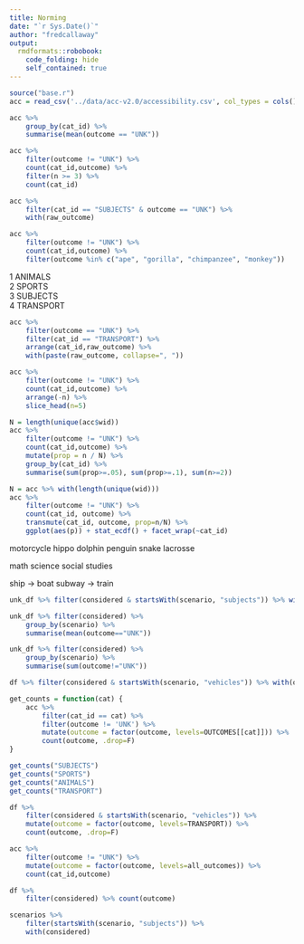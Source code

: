 ```yaml
---
title: Norming
date: "`r Sys.Date()`"
author: "fredcallaway"
output:
  rmdformats::robobook:
    code_folding: hide
    self_contained: true
---
```



```r
source("base.r")
acc = read_csv('../data/acc-v2.0/accessibility.csv', col_types = cols())
```

```r
acc %>% 
    group_by(cat_id) %>% 
    summarise(mean(outcome == "UNK"))

acc %>% 
    filter(outcome != "UNK") %>% 
    count(cat_id,outcome) %>% 
    filter(n >= 3) %>% 
    count(cat_id)
```

```r
acc %>% 
    filter(cat_id == "SUBJECTS" & outcome == "UNK") %>% 
    with(raw_outcome)
```
```r
acc %>% 
    filter(outcome != "UNK") %>% 
    count(cat_id,outcome) %>% 
    filter(outcome %in% c("ape", "gorilla", "chimpanzee", "monkey"))
```

1 ANIMALS      
2 SPORTS       
3 SUBJECTS     
4 TRANSPORT    

```r
acc %>% 
    filter(outcome == "UNK") %>% 
    filter(cat_id == "TRANSPORT") %>% 
    arrange(cat_id,raw_outcome) %>% 
    with(paste(raw_outcome, collapse=", "))
```

```r
acc %>% 
    filter(outcome != "UNK") %>% 
    count(cat_id,outcome) %>% 
    arrange(-n) %>% 
    slice_head(n=5)
```

```r
N = length(unique(acc$wid))
acc %>% 
    filter(outcome != "UNK") %>% 
    count(cat_id,outcome) %>% 
    mutate(prop = n / N) %>% 
    group_by(cat_id) %>% 
    summarise(sum(prop>=.05), sum(prop>=.1), sum(n>=2))
```

```r
N = acc %>% with(length(unique(wid)))
acc %>% 
    filter(outcome != "UNK") %>% 
    count(cat_id, outcome) %>% 
    transmute(cat_id, outcome, prop=n/N) %>% 
    ggplot(aes(p)) + stat_ecdf() + facet_wrap(~cat_id)
```




motorcycle
hippo
dolphin
penguin
snake
lacrosse


math
science
social studies

ship -> boat
subway -> train

```r
unk_df %>% filter(considered & startsWith(scenario, "subjects")) %>% with(raw_outcome)

unk_df %>% filter(considered) %>% 
    group_by(scenario) %>% 
    summarise(mean(outcome=="UNK"))

unk_df %>% filter(considered) %>% 
    group_by(scenario) %>% 
    summarise(sum(outcome!="UNK"))

```

```r

df %>% filter(considered & startsWith(scenario, "vehicles")) %>% with(outcome)

get_counts = function(cat) {
    acc %>% 
        filter(cat_id == cat) %>% 
        filter(outcome != 'UNK') %>% 
        mutate(outcome = factor(outcome, levels=OUTCOMES[[cat]])) %>% 
        count(outcome, .drop=F)
}

get_counts("SUBJECTS")
get_counts("SPORTS")
get_counts("ANIMALS")
get_counts("TRANSPORT")


```

```r
df %>% 
    filter(considered & startsWith(scenario, "vehicles")) %>% 
    mutate(outcome = factor(outcome, levels=TRANSPORT)) %>% 
    count(outcome, .drop=F)

```

```r
acc %>% 
    filter(outcome != "UNK") %>% 
    mutate(outcome = factor(outcome, levels=all_outcomes)) %>% 
    count(cat_id,outcome)
```

```r
df %>% 
    filter(considered) %>% count(outcome)

scenarios %>% 
    filter(startsWith(scenario, "subjects")) %>% 
    with(considered)

```